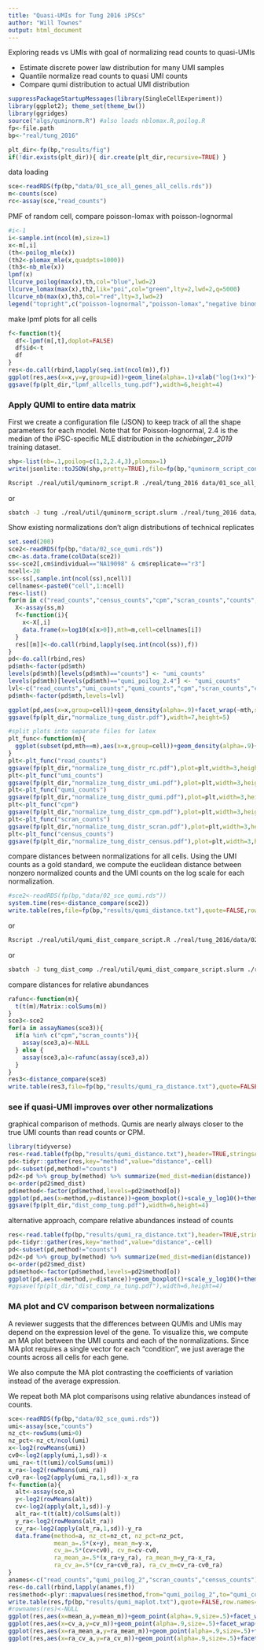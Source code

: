 ```yaml
---
title: "Quasi-UMIs for Tung 2016 iPSCs"
author: "Will Townes"
output: html_document
---
```


Exploring reads vs UMIs with goal of normalizing read counts to quasi-UMIs

* Estimate discrete power law distribution for many UMI samples
* Quantile normalize read counts to quasi UMI counts
* Compare qumi distribution to actual UMI distribution

```r
suppressPackageStartupMessages(library(SingleCellExperiment))
library(ggplot2); theme_set(theme_bw())
library(ggridges)
source("algs/quminorm.R") #also loads nblomax.R,poilog.R
fp<-file.path
bp<-"real/tung_2016"

plt_dir<-fp(bp,"results/fig")
if(!dir.exists(plt_dir)){ dir.create(plt_dir,recursive=TRUE) }
```

data loading

```r
sce<-readRDS(fp(bp,"data/01_sce_all_genes_all_cells.rds"))
m<-counts(sce)
rc<-assay(sce,"read_counts")
```

PMF of random cell, compare poisson-lomax with poisson-lognormal

```r
#i<-1
i<-sample.int(ncol(m),size=1)
x<-m[,i]
(th<-poilog_mle(x))
(th2<-plomax_mle(x,quadpts=1000))
(th3<-nb_mle(x))
lpmf(x)
llcurve_poilog(max(x),th,col="blue",lwd=2)
llcurve_lomax(max(x),th2,lik="poi",col="green",lty=2,lwd=2,q=5000)
llcurve_nb(max(x),th3,col="red",lty=3,lwd=2)
legend("topright",c("poisson-lognormal","poisson-lomax","negative binomial"),col=c("blue","green","red"),lty=c(1,2,3),lwd=2)
```

make lpmf plots for all cells

```r
f<-function(t){
  df<-lpmf(m[,t],doplot=FALSE)
  df$id<-t
  df
}
res<-do.call(rbind,lapply(seq.int(ncol(m)),f))
ggplot(res,aes(x=x,y=y,group=id))+geom_line(alpha=.1)+xlab("log(1+x)")+ylab("log(density)")
ggsave(fp(plt_dir,"lpmf_allcells_tung.pdf"),width=6,height=4)
```

### Apply QUMI to entire data matrix 

First we create a configuration file (JSON) to keep track of all the shape parameters for each model. Note that for Poisson-lognormal, 2.4 is the median of the iPSC-specific MLE distribution in the *schiebinger_2019* training dataset.

```r
shp<-list(nb=.1,poilog=c(1,2,2.4,3),plomax=1)
write(jsonlite::toJSON(shp,pretty=TRUE),file=fp(bp,"quminorm_script_config.json"))
```

```bash
Rscript ./real/util/quminorm_script.R ./real/tung_2016 data/01_sce_all_genes_all_cells.rds data/02_sce_qumi.rds
```
or 
```bash
sbatch -J tung ./real/util/quminorm_script.slurm ./real/tung_2016 data/01_sce_all_genes_all_cells.rds data/02_sce_qumi.rds
```

Show existing normalizations don't align distributions of technical replicates

```r
set.seed(200)
sce2<-readRDS(fp(bp,"data/02_sce_qumi.rds"))
cm<-as.data.frame(colData(sce2))
ss<-sce2[,cm$individual=="NA19098" & cm$replicate=="r3"]
ncell<-20
ss<-ss[,sample.int(ncol(ss),ncell)]
cellnames<-paste0("cell",1:ncell)
res<-list()
for(m in c("read_counts","census_counts","cpm","scran_counts","counts","qumi_poilog_2.4")){
  X<-assay(ss,m)
  f<-function(i){
    x<-X[,i]
    data.frame(x=log10(x[x>0]),mth=m,cell=cellnames[i])
  }
  res[[m]]<-do.call(rbind,lapply(seq.int(ncol(ss)),f))
}
pd<-do.call(rbind,res)
pd$mth<-factor(pd$mth)
levels(pd$mth)[levels(pd$mth)=="counts"] <- "umi_counts"
levels(pd$mth)[levels(pd$mth)=="qumi_poilog_2.4"] <- "qumi_counts"
lvl<-c("read_counts","umi_counts","qumi_counts","cpm","scran_counts","census_counts")
pd$mth<-factor(pd$mth,levels=lvl)

ggplot(pd,aes(x=x,group=cell))+geom_density(alpha=.9)+facet_wrap(~mth,scales="free",ncol=3)+xlab("log10(expression)")
ggsave(fp(plt_dir,"normalize_tung_distr.pdf"),width=7,height=5)

#split plots into separate files for latex
plt_func<-function(m){
  ggplot(subset(pd,mth==m),aes(x=x,group=cell))+geom_density(alpha=.9)+xlab("log10(expression)")
}
plt<-plt_func("read_counts")
ggsave(fp(plt_dir,"normalize_tung_distr_rc.pdf"),plot=plt,width=3,height=3)
plt<-plt_func("umi_counts")
ggsave(fp(plt_dir,"normalize_tung_distr_umi.pdf"),plot=plt,width=3,height=3)
plt<-plt_func("qumi_counts")
ggsave(fp(plt_dir,"normalize_tung_distr_qumi.pdf"),plot=plt,width=3,height=3)
plt<-plt_func("cpm")
ggsave(fp(plt_dir,"normalize_tung_distr_cpm.pdf"),plot=plt,width=3,height=3)
plt<-plt_func("scran_counts")
ggsave(fp(plt_dir,"normalize_tung_distr_scran.pdf"),plot=plt,width=3,height=3)
plt<-plt_func("census_counts")
ggsave(fp(plt_dir,"normalize_tung_distr_census.pdf"),plot=plt,width=3,height=3)
```

compare distances between normalizations for all cells. Using the UMI counts as a gold standard, we compute the euclidean distance between nonzero normalized counts and the UMI counts on the log scale for each normalization.

```r
#sce2<-readRDS(fp(bp,"data/02_sce_qumi.rds"))
system.time(res<-distance_compare(sce2))
write.table(res,file=fp(bp,"results/qumi_distance.txt"),quote=FALSE,row.names=FALSE)
```
or
```bash
Rscript ./real/util/qumi_dist_compare_script.R ./real/tung_2016/data/02_sce_qumi.rds ./real/tung_2016/results/qumi_distance.txt
```
or
```bash
sbatch -J tung_dist_comp ./real/util/qumi_dist_compare_script.slurm ./real/tung_2016/data/02_sce_qumi.rds ./real/tung_2016/results/qumi_distance.txt
```

compare distances for relative abundances

```r
rafunc<-function(m){
  t(t(m)/Matrix::colSums(m))
}
sce3<-sce2
for(a in assayNames(sce3)){
  if(a %in% c("cpm","scran_counts")){
    assay(sce3,a)<-NULL
  } else {
    assay(sce3,a)<-rafunc(assay(sce3,a))
  }
}
res3<-distance_compare(sce3)
write.table(res3,file=fp(bp,"results/qumi_ra_distance.txt"),quote=FALSE,row.names=FALSE)
```

### see if quasi-UMI improves over other normalizations

graphical comparison of methods. Qumis are nearly always closer to the true UMI counts than read counts or CPM.

```r
library(tidyverse)
res<-read.table(fp(bp,"results/qumi_distance.txt"),header=TRUE,stringsAsFactors=FALSE)
pd<-tidyr::gather(res,key="method",value="distance",-cell)
pd<-subset(pd,method!="counts")
pd2<-pd %>% group_by(method) %>% summarize(med_dist=median(distance))
o<-order(pd2$med_dist)
pd$method<-factor(pd$method,levels=pd2$method[o])
ggplot(pd,aes(x=method,y=distance))+geom_boxplot()+scale_y_log10()+theme(axis.text.x = element_text(angle = 15, hjust=1))+ylab("distance from UMI counts")
ggsave(fp(plt_dir,"dist_comp_tung.pdf"),width=6,height=4)
```

alternative approach, compare relative abundances instead of counts

```r
res<-read.table(fp(bp,"results/qumi_ra_distance.txt"),header=TRUE,stringsAsFactors=FALSE)
pd<-tidyr::gather(res,key="method",value="distance",-cell)
pd<-subset(pd,method!="counts")
pd2<-pd %>% group_by(method) %>% summarize(med_dist=median(distance))
o<-order(pd2$med_dist)
pd$method<-factor(pd$method,levels=pd2$method[o])
ggplot(pd,aes(x=method,y=distance))+geom_boxplot()+scale_y_log10()+theme(axis.text.x = element_text(angle = 15, hjust=1))+ylab("distance from UMI counts rel. abund.")
#ggsave(fp(plt_dir,"dist_comp_ra_tung.pdf"),width=6,height=4)
```

### MA plot and CV comparison between normalizations

A reviewer suggests that the differences between QUMIs and UMIs may depend on the expression level of the gene. To visualize this, we compute an MA plot between the UMI counts and each of the normalizations. Since MA plot requires a single vector for each "condition", we just average the counts across all cells for each gene.

We also compute the MA plot contrasting the coefficients of variation instead of the average expression.

We repeat both MA plot comparisons using relative abundances instead of counts.

```r
sce<-readRDS(fp(bp,"data/02_sce_qumi.rds"))
umi<-assay(sce,"counts")
nz_ct<-rowSums(umi>0)
nz_pct<-nz_ct/ncol(umi)
x<-log2(rowMeans(umi))
cv0<-log2(apply(umi,1,sd))-x
umi_ra<-t(t(umi)/colSums(umi))
x_ra<-log2(rowMeans(umi_ra))
cv0_ra<-log2(apply(umi_ra,1,sd))-x_ra
f<-function(a){
  alt<-assay(sce,a)
  y<-log2(rowMeans(alt))
  cv<-log2(apply(alt,1,sd))-y
  alt_ra<-t(t(alt)/colSums(alt))
  y_ra<-log2(rowMeans(alt_ra))
  cv_ra<-log2(apply(alt_ra,1,sd))-y_ra
  data.frame(method=a, nz_ct=nz_ct, nz_pct=nz_pct,
             mean_a=.5*(x+y), mean_m=y-x,
             cv_a=.5*(cv+cv0), cv_m=cv-cv0,
             ra_mean_a=.5*(x_ra+y_ra), ra_mean_m=y_ra-x_ra,
             ra_cv_a=.5*(cv_ra+cv0_ra), ra_cv_m=cv_ra-cv0_ra)
}
anames<-c("read_counts","qumi_poilog_2","scran_counts","census_counts")
res<-do.call(rbind,lapply(anames,f))
res$method<-plyr::mapvalues(res$method,from="qumi_poilog_2",to="qumi_counts")
write.table(res,fp(bp,"results/qumi_maplot.txt"),quote=FALSE,row.names=FALSE)
#rownames(res)<-NULL
ggplot(res,aes(x=mean_a,y=mean_m))+geom_point(alpha=.9,size=.5)+facet_wrap(~method,nrow=2,scales="free_x")+xlab("average log expression (A)")+ylab("difference in log expression (M)")+geom_hline(yintercept=0,colour="blue")
ggplot(res,aes(x=cv_a,y=cv_m))+geom_point(alpha=.9,size=.5)+facet_wrap(~method,nrow=2,scales="free_x")+xlab("average log CV (A)")+ylab("difference in log CV (M)")+geom_hline(yintercept=0,colour="blue")
ggplot(res,aes(x=ra_mean_a,y=ra_mean_m))+geom_point(alpha=.9,size=.5)+facet_wrap(~method,nrow=2,scales="free_x")+xlab("average log expression (A)")+ylab("difference in log expression (M)")+geom_hline(yintercept=0,colour="blue")
ggplot(res,aes(x=ra_cv_a,y=ra_cv_m))+geom_point(alpha=.9,size=.5)+facet_wrap(~method,nrow=2,scales="free_x")+xlab("average log CV (A)")+ylab("difference in log CV (M)")+geom_hline(yintercept=0,colour="blue")
```
